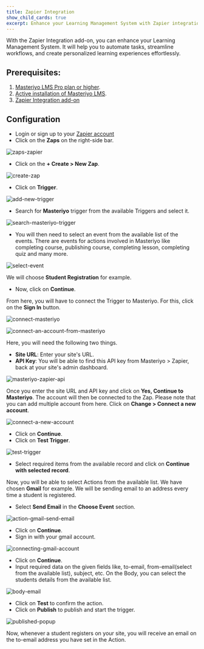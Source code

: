 ```yaml
---
title: Zapier Integration
show_child_cards: true
excerpt: Enhance your Learning Management System with Zapier integration. Automate tasks, streamline workflows, and create personalized learning experiences effortlessly.
---
```


With the Zapier Integration add-on, you can enhance your Learning Management System. It will help you to automate tasks, streamline workflows, and create personalized learning experiences effortlessly.

## Prerequisites:

1. [Masteriyo LMS Pro plan or higher](https://docs.masteriyo.com/getting-started/installation#installing-masteriyo-lms-pro-version).  
2. [Active installation of Masteriyo LMS](https://docs.masteriyo.com/getting-started/installation#installing-masteriyo-lms-pro-version).  
3. [Zapier Integration add-on](https://docs.masteriyo.com/getting-started/activate-masteriyo-addons)

## Configuration

- Login or sign up to your [Zapier account](https://zapier.com/app/login)
- Click on the **Zaps** on the right-side bar.

![zaps-zapier](https://github.com/Masteriyo/masteriyo-docs/assets/75772539/eabf16e6-c948-41a2-8ab8-cab72e05a73a)

- Click on the **+ Create > New Zap**.

![create-zap](https://github.com/Masteriyo/masteriyo-docs/assets/75772539/eb802b15-7357-40cc-9029-3af36c2a30bd)

- Click on **Trigger**.

![add-new-trigger](https://github.com/Masteriyo/masteriyo-docs/assets/75772539/286b2083-f1c0-48f9-b9fe-ed61caa8ac79)

- Search for **Masteriyo** trigger from the available Triggers and select it.

![search-masteriyo-trigger](https://github.com/Masteriyo/masteriyo-docs/assets/75772539/4446b557-e403-4114-98b1-517472f30167)

- You will then need to select an event from the available list of the events. There are events for actions involved in Masteriyo like completing course, publishing course, completing lesson, completing quiz and many more.

![select-event](https://github.com/Masteriyo/masteriyo-docs/assets/75772539/d6048498-1c47-4a26-80e6-110741004d31)

We will choose **Student Registration** for example.

- Now, click on **Continue**.

From here, you will have to connect the Trigger to Masteriyo. For this, click on the **Sign In** button.

![connect-masteriyo](https://github.com/Masteriyo/masteriyo-docs/assets/75772539/a0124d6c-35c6-45a9-a52b-1964fa7af57c)

![connect-an-account-from-masteriyo](https://github.com/Masteriyo/masteriyo-docs/assets/75772539/19e472b8-585d-405a-a1c2-65c866340318)

Here, you will need the following two things.

- **Site URL**: Enter your site's URL.
- **API Key**: You will be able to find this API key from Masteriyo > Zapier, back at your site's admin dashboard.

![masteriyo-zapier-api](https://github.com/Masteriyo/masteriyo-docs/assets/75772539/a14ac3b4-10a5-42ff-aa4b-5f508419f8a7)

Once you enter the site URL and API key and click on **Yes, Continue to Masteriyo**. The account will then be connected to the Zap. Please note that you can add multiple account from here. Click on **Change > Connect a new account**.

![connect-a-new-account](https://github.com/Masteriyo/masteriyo-docs/assets/75772539/12867407-bd3c-432b-a701-faabafd26abf)

- Click on **Continue**.
- Click on **Test Trigger**.

![test-trigger](https://github.com/Masteriyo/masteriyo-docs/assets/75772539/6deb4ce0-c1a5-4810-a68a-6f9263f2500b)

- Select required items from the available record and click on **Continue with selected record**.

Now, you will be able to select Actions from the available list. We have chosen **Gmail** for example. We will be sending email to an address every time a student is registered.

- Select **Send Email** in the **Choose Event** section.

![action-gmail-send-email](https://github.com/Masteriyo/masteriyo-docs/assets/75772539/45e0e0c4-835c-4982-92da-7d967d770410)

- Click on **Continue**.
- Sign in with your gmail account.

![connecting-gmail-account](https://github.com/Masteriyo/masteriyo-docs/assets/75772539/f4bbde25-8d3c-4a4d-a1bf-d02e9d0a3cc0)

- Click on **Continue**.
- Input required data on the given fields like, to-email, from-email(select from the available list), subject, etc. On the Body, you can select the students details from the available list.

![body-email](https://github.com/Masteriyo/masteriyo-docs/assets/75772539/34dd5c28-6502-4555-b4ee-727276f39a8e)

- Click on **Test** to confirm the action.
- Click on **Publish** to publish and start the trigger.

![published-popup](https://github.com/Masteriyo/masteriyo-docs/assets/75772539/9e17923c-a561-40e2-b4b1-88ebcbc819f3)

Now, whenever a student registers on your site, you will receive an email on the to-email address you have set in the Action.
